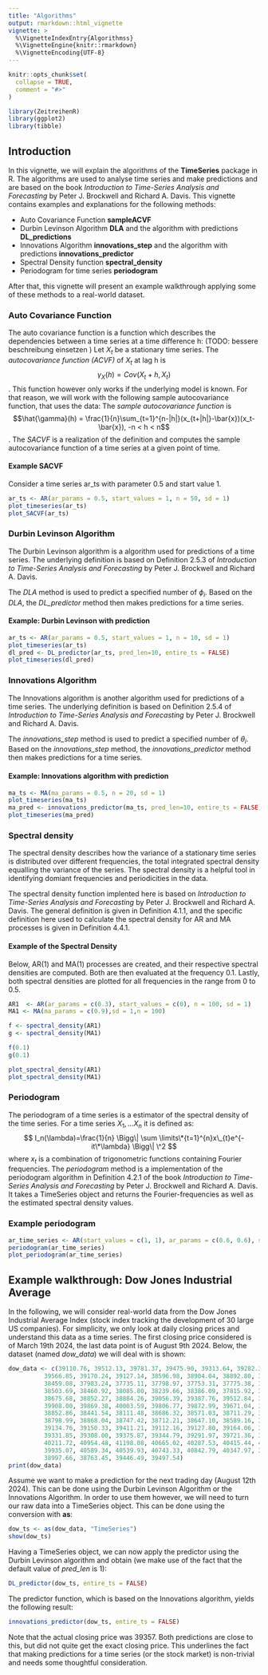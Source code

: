 ```yaml
---
title: "Algorithms"
output: rmarkdown::html_vignette
vignette: >
  %\VignetteIndexEntry{Algorithmss}
  %\VignetteEngine{knitr::rmarkdown}
  %\VignetteEncoding{UTF-8}
---
```


```r
knitr::opts_chunk$set(
  collapse = TRUE,
  comment = "#>"
)
```

```r
library(ZeitreihenR)
library(ggplot2)
library(tibble)
```

## Introduction

In this vignette, we will explain the algorithms of the **TimeSeries** package in R. The algorithms are used to analyse time series and make predictions and are based on the book *Introduction to Time-Series Analysis and Forecasting* by Peter J. Brockwell and Richard A. Davis. This vignette contains examples and explanations for the following methods:

-   Auto Covariance Function **sampleACVF**
-   Durbin Levinson Algorithm **DLA** and the algorithm with predictions **DL_predictions**
-   Innovations Algorithm **innovations_step** and the algorithm with predictions **innovations_predictor**
-   Spectral Density function **spectral_density**
-   Periodogram for time series **periodogram**

After that, this vignette will present an example walkthrough applying some of these methods to a real-world dataset.

### Auto Covariance Function

The auto covariance function is a function which describes the dependencies between a time series at a time difference h: (TODO: bessere beschreibung einsetzen ) Let $X_t$ be a stationary time series. The *autocovariance function (ACVF)* of $X_t$ at lag h is $$\gamma_X(h) = Cov(X_t+h, X_t)$$. This function however only works if the underlying model is known. For that reason, we will work with the following sample autocovariance function, that uses the data: The *sample autocovariance function* is $$\hat{\gamma}(h) = \frac{1}{n}\sum_{t=1}^{n-|h|}(x_{t+|h|}-\bar{x})(x_t-\bar{x}), -n < h < n$$. The *SACVF* is a realization of the definition and computes the sample autocovariance function of a time series at a given point of time.

#### Example SACVF

Consider a time series ar_ts with parameter 0.5 and start value 1.


```r
ar_ts <- AR(ar_params = 0.5, start_values = 1, n = 50, sd = 1)
plot_timeseries(ar_ts)
plot_SACVF(ar_ts)

```

### Durbin Levinson Algorithm

The Durbin Levinson algorithm is a algorithm used for predictions of a time series. The underlying definition is based on Definition 2.5.3 of *Introduction to Time-Series Analysis and Forecasting* by Peter J. Brockwell and Richard A. Davis.

The *DLA* method is used to predict a specified number of $\phi_i$. Based on the *DLA*, the *DL_predictor* method then makes predictions for a time series.

#### Example: Durbin Levinson with prediction

```r
ar_ts <- AR(ar_params = 0.5, start_values = 1, n = 10, sd = 1)
plot_timeseries(ar_ts)
dl_pred <- DL_predictor(ar_ts, pred_len=10, entire_ts = FALSE)
plot_timeseries(dl_pred)
```

### Innovations Algorithm

The Innovations algorithm is another algorithm used for predictions of a time series. The underlying definition is based on Definition 2.5.4 of *Introduction to Time-Series Analysis and Forecasting* by Peter J. Brockwell and Richard A. Davis.

The *innovations_step* method is used to predict a specified number of $\theta_i$. Based on the *innovations_step* method, the *innovations_predictor* method then makes predictions for a time series.

#### Example: Innovations algorithm with prediction

```r
ma_ts <- MA(ma_params = 0.5, n = 20, sd = 1)
plot_timeseries(ma_ts)
ma_pred <- innovations_predictor(ma_ts, pred_len=10, entire_ts = FALSE)
plot_timeseries(ma_pred)
```

### Spectral density

The spectral density describes how the variance of a stationary time series is distributed over different frequencies, the total integrated spectral density equalling the variance of the series. The spectral density is a helpful tool in identifying domiant frequencies and periodicities in the data.

The spectral density function implented here is based on *Introduction to Time-Series Analysis and Forecasting* by Peter J. Brockwell and Richard A. Davis. The general definition is given in Definition 4.1.1, and the specific definition here used to calculate the spectral density for AR and MA processes is given in Definition 4.4.1.

#### Example of the Spectral Density

Below, AR(1) and MA(1) processes are created, and their respective spectral densities are computed. Both are then evaluated at the frequency 0.1. Lastly, both spectral densities are plotted for all frequencies in the range from 0 to 0.5.

```r
AR1  <- AR(ar_params = c(0.3), start_values = c(0), n = 100, sd = 1)
MA1 <- MA(ma_params = c(0.9),sd = 1,n = 100)

f <- spectral_density(AR1)
g <- spectral_density(MA1)

f(0.1)
g(0.1)

plot_spectral_density(AR1)
plot_spectral_density(MA1)
```

### Periodogram

The periodogram of a time series is a estimator of the spectral density of the time series. For a time series $X_1,...X_n$ it is defined as: $$ I_n(\lambda)=\frac{1}{n} \Bigg\| \sum \limits\*{t=1}^{n}x\_{t}e^{-it\*\lambda} \Bigg\| \^2 $$ where $x_t$ is a combination of trigonometric functions containing Fourier frequencies. The *periodogram* method is a implementation of the periodogram algorithm in Definition 4.2.1 of the book *Introduction to Time-Series Analysis and Forecasting* by Peter J. Brockwell and Richard A. Davis. It takes a TimeSeries object and returns the Fourier-frequencies as well as the estimated spectral density values.

### Example periodogram

```r
ar_time_series <- AR(start_values = c(1, 1), ar_params = c(0.6, 0.6), sd = 1, n = 100)
periodogram(ar_time_series)
plot_periodogram(ar_time_series)
```

## Example walkthrough: Dow Jones Industrial Average

In the following, we will consider real-world data from the Dow Jones Industrial Average Index (stock index tracking the development of 30 large US companies). For simplicity, we only look at daily closing prices and understand this data as a time series. The first closing price considered is of March 19th 2024, the last data point is of August 9th 2024. Below, the dataset (named *dow_data*) we will deal with is shown:  

```r
dow_data <- c(39110.76, 39512.13, 39781.37, 39475.90, 39313.64, 39282.33, 39760.08, 39807.37,
          39566.85, 39170.24, 39127.14, 38596.98, 38904.04, 38892.80, 38883.67, 38461.51,
          38459.08, 37983.24, 37735.11, 37798.97, 37753.31, 37775.38, 37986.40, 38239.98,
          38503.69, 38460.92, 38085.80, 38239.66, 38386.09, 37815.92, 37903.29, 38225.66,
          38675.68, 38852.27, 38884.26, 39056.39, 39387.76, 39512.84, 39431.51, 39558.11,
          39908.00, 39869.38, 40003.59, 39806.77, 39872.99, 39671.04, 39065.26, 39069.59,
          38852.86, 38441.54, 38111.48, 38686.32, 38571.03, 38711.29, 38807.33, 38886.17,
          38798.99, 38868.04, 38747.42, 38712.21, 38647.10, 38589.16, 38778.10, 38834.86,
          39134.76, 39150.33, 39411.21, 39112.16, 39127.80, 39164.06, 39118.86, 39169.52,
          39331.85, 39308.00, 39375.87, 39344.79, 39291.97, 39721.36, 39753.75, 40000.90,
          40211.72, 40954.48, 41198.08, 40665.02, 40287.53, 40415.44, 40358.09, 39853.87,
          39935.07, 40589.34, 40539.93, 40743.33, 40842.79, 40347.97, 39737.26, 38703.27,
          38997.66, 38763.45, 39446.49, 39497.54)
print(dow_data)
```

Assume we want to make a prediction for the next trading day (August 12th 2024). This can be done using the Durbin Levinson Algorithm or the Innovations Algorithm. In order to use them however, we will need to turn our raw data into a TimeSeries object. This can be done using the conversion with **as**: 

```r
dow_ts <- as(dow_data, "TimeSeries")
show(dow_ts)
```

Having a TimeSeries object, we can now apply the predictor using the Durbin Levinson algorithm and obtain (we make use of the fact that the default value of *pred_len* is 1): 

```r
DL_predictor(dow_ts, entire_ts = FALSE)
```

The predictor function, which is based on the Innovations algorithm, yields the following result: 

```r
innovations_predictor(dow_ts, entire_ts = FALSE)
```

Note that the actual closing price was 39357. Both predictions are close to this, but did not quite get the exact closing price. This underlines the fact that making predictions for a time series (or the stock market) is non-trivial and needs some thoughtful consideration.
